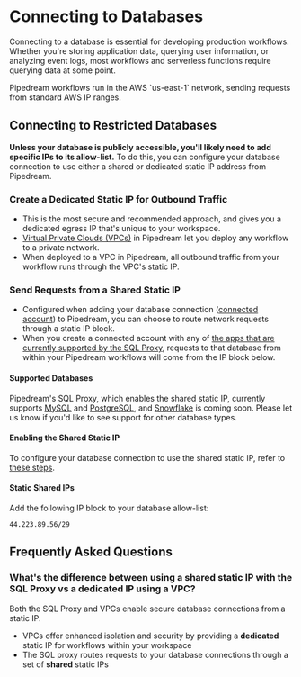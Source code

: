 
# Connecting to Databases
Connecting to a database is essential for developing production workflows. Whether you're storing application data, querying user information, or analyzing event logs, most workflows and serverless functions require querying data at some point.

<Callout type="info">
Pipedream workflows run in the AWS `us-east-1` network, sending requests from standard AWS IP ranges.
</Callout>

## Connecting to Restricted Databases
**Unless your database is publicly accessible, you'll likely need to add specific IPs to its allow-list.** To do this, you can configure your database connection to use either a shared or dedicated static IP address from Pipedream.

### Create a Dedicated Static IP for Outbound Traffic
- This is the most secure and recommended approach, and gives you a dedicated egress IP that's unique to your workspace.
- [Virtual Private Clouds (VPCs)](/workflows/vpc) in Pipedream let you deploy any workflow to a private network.
- When deployed to a VPC in Pipedream, all outbound traffic from your workflow runs through the VPC's static IP.

### Send Requests from a Shared Static IP
- Configured when adding your database connection ([connected account](/connected-accounts)) to Pipedream, you can choose to route network requests through a static IP block.
- When you create a connected account with any of [the apps that are currently supported by the SQL Proxy](#supported-databases), requests to that database from within your Pipedream workflows will come from the IP block below.

#### Supported Databases
Pipedream's SQL Proxy, which enables the shared static IP, currently supports [MySQL](https://pipedream.com/apps/mysql) and [PostgreSQL](https://pipedream.com/apps/postgresql), and [Snowflake](https://pipedream.com/apps/snowflake) is coming soon. Please let us know if you'd like to see support for other database types.

#### Enabling the Shared Static IP
To configure your database connection to use the shared static IP, refer to [these steps](/databases/working-with-sql#connect-your-account).

#### Static Shared IPs
Add the following IP block to your database allow-list:
```
44.223.89.56/29
```


## Frequently Asked Questions

### What's the difference between using a shared static IP with the SQL Proxy vs a dedicated IP using a VPC?
Both the SQL Proxy and VPCs enable secure database connections from a static IP.
- VPCs offer enhanced isolation and security by providing a **dedicated** static IP for workflows within your workspace
- The SQL proxy routes requests to your database connections through a set of **shared** static IPs